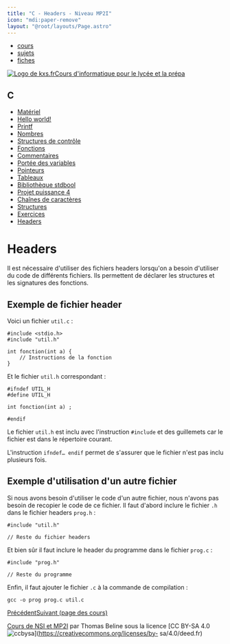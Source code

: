 ```yaml
---
title: "C - Headers - Niveau MP2I"
icon: "mdi:paper-remove"
layout: "@root/layouts/Page.astro"
---
```


  * [cours](https://kxs.fr/cours/)
  * [sujets](https://kxs.fr/sujets/)
  * [fiches](https://kxs.fr/fiches/)

[![Logo de kxs.fr](/img/logo.svg)](https://kxs.fr/)[Cours d'informatique pour
le lycée et la prépa](https://kxs.fr/cours/)

## C

  * [Matériel](.)
  * [Hello world!](hello-world)
  * [Printf](printf)
  * [Nombres](nombres)
  * [Structures de contrôle](structures-de-controle)
  * [Fonctions](fonctions)
  * [Commentaires](commentaires)
  * [Portée des variables](portee-variables)
  * [Pointeurs](pointeurs)
  * [Tableaux](tableaux)
  * [Bibliothèque stdbool](stdbool)
  * [Projet puissance 4](projet-p4)
  * [Chaînes de caractères](chaines-de-caracteres)
  * [Structures](structures)
  * [Exercices](exercices)
  * [Headers](headers)

# Headers

Il est nécessaire d'utiliser des fichiers headers lorsqu'on a besoin
d'utiliser du code de différents fichiers. Ils permettent de déclarer les
structures et les signatures des fonctions.

## Exemple de fichier header

Voici un fichier `util.c` :

    
    
    #include <stdio.h>
    #include "util.h"
    
    int fonction(int a) {
    	// Instructions de la fonction
    }

Et le fichier `util.h` correspondant :

    
    
    #ifndef UTIL_H
    #define UTIL_H
    
    int fonction(int a) ;
    
    #endif

Le fichier `util.h` est inclu avec l'instruction `#include` et des guillemets
car le fichier est dans le répertoire courant.

L'instruction `ifndef… endif` permet de s'assurer que le fichier n'est pas
inclu plusieurs fois.

## Exemple d'utilisation d'un autre fichier

Si nous avons besoin d'utiliser le code d'un autre fichier, nous n'avons pas
besoin de recopier le code de ce fichier. Il faut d'abord inclure le fichier
`.h` dans le fichier headers `prog.h` :

    
    
    #include "util.h"
    
    // Reste du fichier headers

Et bien sûr il faut inclure le header du programme dans le fichier `prog.c` :

    
    
    #include "prog.h"
    
    // Reste du programme

Enfin, il faut ajouter le fichier `.c` à la commande de compilation :

    
    
    gcc -o prog prog.c util.c

[Précédent](exercices)[Suivant (page des cours)](..)

[Cours de NSI et MP2I](https://kxs.fr/cours/) par Thomas Beline sous la
licence [CC BY-SA 4.0
![ccbysa](/img/ccbysa.svg)](https://creativecommons.org/licenses/by-
sa/4.0/deed.fr)


